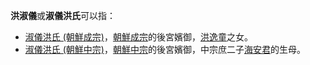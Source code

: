 '''洪淑儀'''或'''淑儀洪氏'''可以指：
* [[淑儀洪氏_(朝鮮成宗)|淑儀洪氏 (朝鮮成宗)]]，[[朝鮮成宗|朝鮮成宗]]的後宮嬪御，[[洪逸童|洪逸童]]之女。
* [[淑儀洪氏_(朝鮮中宗)|淑儀洪氏 (朝鮮中宗)]]，[[朝鮮中宗|朝鮮中宗]]的後宮嬪御，中宗庶二子[[海安君|海安君]]的生母。

{{disambig|Cat=三字封號消歧義}}
